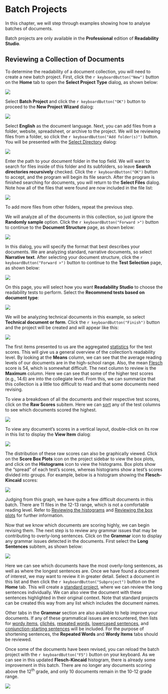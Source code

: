# Batch Projects

In this chapter, we will step through examples showing how to analyse batches of documents.

::: {.notesection data-latex=""}
Batch projects are only available in the **Professional** edition of **Readability Studio**.
:::

## Reviewing a Collection of Documents {-}

To determine the readability of a document collection, you will need to create a new batch project. First, click the `r keyboardButton("New")` button on the **Home** tab to open the **Select Project Type** dialog, as shown below:

![](Images/selectprojecttype.png)

Select **Batch Project** and click the `r keyboardButton("OK")` button to proceed to the **New Project Wizard** dialog:

![](Images/wizardbatchselectfiles.png)

Select **English** as the document language. Next, you can add files from a folder, website, spreadsheet, or archive to the project. We will be reviewing files from a folder, so click the `r keyboardButton("Add folder(s)")` button. You will be presented with the [Select Directory](#select-directory) dialog:

![](Images/selectdirectory.png)

Enter the path to your document folder in the top field. We will want to search for files inside of this folder and its subfolders, so leave **Search directories recursively** checked. Click the `r keyboardButton("OK")` button to accept, and the program will begin its file search. After the program is finished searching for documents, you will return to the **Select Files** dialog. Note how all of the files that were found are now included in the file list:

![](Images/wizardbatchselectfilesloaded.png)

To add more files from other folders, repeat the previous step.

We will analyze all of the documents in this collection, so just ignore the **Randomly sample** option. Click the `r keyboardButton("Forward >")` button to continue to the **Document Structure** page, as shown below:

![](Images/wizarddocstructure.png)

In this dialog, you will specify the format that best describes your documents. We are analyzing standard, narrative documents, so select **Narrative text**. After selecting your document structure, click the `r keyboardButton("Forward >")` button to continue to the **Test Selection** page, as shown below:

![](Images/wizardbatchreadabilitymethods.png)

On this page, you will select how you want **Readability Studio** to choose the readability tests to perform. Select the **Recommend tests based on document type**:

![](Images/wizardbatchdoctype.png)

We will be analyzing technical documents in this example, so select **Technical document or form**. Click the `r keyboardButton("Finish")` button and the project will be created and will appear like this:

![](Images/batchscorestats.png)

The first items presented to us are the aggregated [statistics](#reviewing-batch-scores) for the test scores. This will give us a general overview of the collection's readability level. By looking at the **Means** column, we can see that the average reading levels of our documents are in the high-school range. Also, the mean [Flesch](#flesch-test) score is 54, which is somewhat difficult. The next column to review is the **Maximum** column. Here we can see that some of the higher test scores (e.g., 14.6) are into the collegiate level. From this, we can summarize that this collection is a little too difficult to read and that some documents need revising.

To view a breakdown of all the documents and their respective test scores, click on the **Raw Scores** subitem. Here we can [sort](#column-sorting) any of the test columns to see which documents scored the highest.

![](Images/batchrawscores.png)

To view any document's scores in a vertical layout, double-click on its row in this list to display the **View Item** dialog:

![](Images/viewitemrawscores.png)

The distribution of these raw scores can also be graphically viewed. Click on the **Score Box Plots** icon on the project sidebar to view the box plots, and click on the **Histograms** icon to view the histograms. Box plots show the “spread” of each test's scores, whereas histograms show a test's scores divided into groups. For example, below is a histogram showing the **Flesch-Kincaid** scores:

![](Images/histogrades.png)

Judging from this graph, we have quite a few difficult documents in this batch. There are 11 files in the 12-13 range, which is not a comfortable reading level. Refer to [Reviewing the histograms](#reviewing-batch-histograms) and [Reviewing the box plots](#reviewing-batch-box-plots) for further information.

Now that we know which documents are scoring highly, we can begin revising them. The next step is to review any grammar issues that may be contributing to overly-long sentences. Click on the **Grammar** icon to display any grammar issues detected in the documents. First select the **Long Sentences** subitem, as shown below:

![](Images/batchlongsentences.png)

Here we can see which documents have the most overly-long sentences, as well as where the longest sentences are. Once we have found a document of interest, we may want to review it in greater detail. Select a document in this list and then click the `r keyboardButton("Subproject")` button on the **Home** tab. This will create a [standard project](#creating-standard-project), where we can review the long sentences individually. We can also view the document with these sentences highlighted in their original context. Note that standard projects can be created this way from any list which includes the document names.

Other tabs in the **Grammar** section are also available to help improve your documents. If any of these grammatical issues are encountered, then lists for [wordy items](#reviewing-batch-wordiness), [clichés](#reviewing-batch-cliches), [repeated words](#reviewing-batch-repeated-words), [lowercased sentences](#reviewing-batch-lowercased-sentences), and [conjunction-starting sentences](#reviewing-batch-conjunction-sentences) will be included. For the purpose of shortening sentences, the **Repeated Words** and **Wordy Items** tabs should be reviewed.

Once some of the documents have been revised, you can reload the batch project with the `r keyboardButton("F5")` button on your keyboard. As we can see in this updated **Flesch-Kincaid** histogram, there is already some improvement in this batch. There are no longer any documents scoring above the 12^th^ grade, and only 10 documents remain in the 10-12 grade range.

![](Images/histoimproved.png)